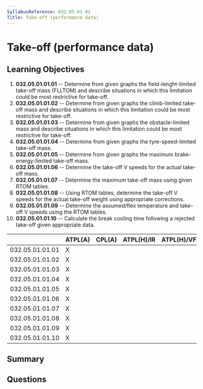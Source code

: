 ```yaml
---
SyllabusReference: 032.05.01.01
Title: Take-off (performance data)
---
```


# Take-off (performance data)

## Learning Objectives

1. **032.05.01.01.01** -- Determine from given graphs the field-lenght-limited
   take-off mass (FLLTOM) and describe situations in which this limitation could
   be most restrictive for take-off.
2. **032.05.01.01.02** -- Determine from given graphs the climb-limited take-off
   mass and describe situations in which this limitation could be most
   restrictive for take-off.
3. **032.05.01.01.03** -- Determine from given graphs the obstacle-limited mass
   and describe situations in which this limitation could be most restrictive
   for take-off.
4. **032.05.01.01.04** -- Determine from given graphs the tyre-speed-limited
   take-off mass.
5. **032.05.01.01.05** -- Determine from given graphs the maximum
   brake-energy-limited take-off mass.
6. **032.05.01.01.06** -- Determine the take-off V speeds for the actual
   take-off mass.
7. **032.05.01.01.07** -- Determine the maximum take-off mass using given RTOM
   tables.
8. **032.05.01.01.08** -- Using RTOM tables, determine the take-off V speeds for
   the actual take-off weight using appropriate corrections.
9. **032.05.01.01.09** -- Determine the assumed/flex temperature and take-off V
   speeds using the RTOM tables.
10. **032.05.01.01.10** -- Calculate the break cooling time following a rejected
    take-off given appropriate data.

|                 | ATPL(A) | CPL(A) | ATPL(H)/IR | ATPL(H)/VFR | CPL(H) | IR  | CBIR(A) |
| --------------- | ------- | ------ | ---------- | ----------- | ------ | --- | ------- |
| 032.05.01.01.01 | X       |        |            |             |        |     |         |
| 032.05.01.01.02 | X       |        |            |             |        |     |         |
| 032.05.01.01.03 | X       |        |            |             |        |     |         |
| 032.05.01.01.04 | X       |        |            |             |        |     |         |
| 032.05.01.01.05 | X       |        |            |             |        |     |         |
| 032.05.01.01.06 | X       |        |            |             |        |     |         |
| 032.05.01.01.07 | X       |        |            |             |        |     |         |
| 032.05.01.01.08 | X       |        |            |             |        |     |         |
| 032.05.01.01.09 | X       |        |            |             |        |     |         |
| 032.05.01.01.10 | X       |        |            |             |        |     |         |

## Summary

## Questions
